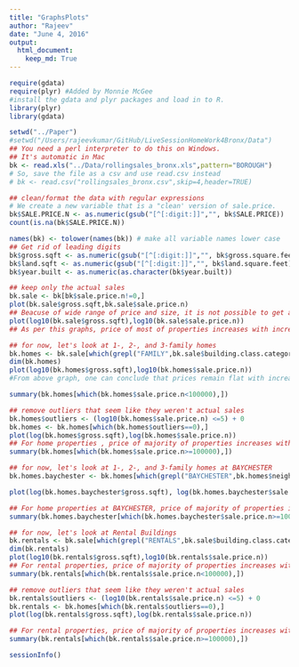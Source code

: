 ```yaml
---
title: "GraphsPlots"
author: "Rajeev"
date: "June 4, 2016"
output:
  html_document:
    keep_md: True
---
```


```r
require(gdata)
require(plyr) #Added by Monnie McGee
#install the gdata and plyr packages and load in to R.
library(plyr)
library(gdata)
```

```r
setwd("../Paper")
#setwd("/Users/rajeevkumar/GitHub/LiveSessionHomeWork4Bronx/Data")
## You need a perl interpreter to do this on Windows.
## It's automatic in Mac
bk <- read.xls("../Data/rollingsales_bronx.xls",pattern="BOROUGH")
# So, save the file as a csv and use read.csv instead
# bk <- read.csv("rollingsales_bronx.csv",skip=4,header=TRUE)
```




```r
## clean/format the data with regular expressions
# We create a new variable that is a "clean' version of sale.price.
bk$SALE.PRICE.N <- as.numeric(gsub("[^[:digit:]]","", bk$SALE.PRICE))
count(is.na(bk$SALE.PRICE.N))
```

```r
names(bk) <- tolower(names(bk)) # make all variable names lower case
## Get rid of leading digits
bk$gross.sqft <- as.numeric(gsub("[^[:digit:]]","", bk$gross.square.feet))
bk$land.sqft <- as.numeric(gsub("[^[:digit:]]","", bk$land.square.feet))
bk$year.built <- as.numeric(as.character(bk$year.built))
```

```r
## keep only the actual sales
bk.sale <- bk[bk$sale.price.n!=0,]
plot(bk.sale$gross.sqft,bk.sale$sale.price.n)
## Beacuse of wide range of price and size, it is not possible to get any trend or conclusion from above graph.
plot(log10(bk.sale$gross.sqft),log10(bk.sale$sale.price.n))
## As per this graphs, price of most of properties increases with increase in area.
```

```r
## for now, let's look at 1-, 2-, and 3-family homes
bk.homes <- bk.sale[which(grepl("FAMILY",bk.sale$building.class.category)),]
dim(bk.homes)
plot(log10(bk.homes$gross.sqft),log10(bk.homes$sale.price.n))
#From above graph, one can conclude that prices remain flat with increase in size. However, there are many sales which doesn't look like actual sales.

summary(bk.homes[which(bk.homes$sale.price.n<100000),])


```

```r
## remove outliers that seem like they weren't actual sales
bk.homes$outliers <- (log10(bk.homes$sale.price.n) <=5) + 0
bk.homes <- bk.homes[which(bk.homes$outliers==0),]
plot(log(bk.homes$gross.sqft),log(bk.homes$sale.price.n))
## For home properties , price of majority of properties increases with increase in their size. However, there are many properties, where prices either remain flat or decreased with increase in size.
summary(bk.homes[which(bk.homes$sale.price.n>=100000),])
```

```r
## for now, let's look at 1-, 2-, and 3-family homes at BAYCHESTER                                         
bk.homes.baychester <- bk.homes[which(grepl("BAYCHESTER",bk.homes$neighborhood)),]

plot(log(bk.homes.baychester$gross.sqft), log(bk.homes.baychester$sale.price.n))

## For home properties at BAYCHESTER, price of majority of properties increases with increase in their size. However, there are many properties, where prices either remain flat or decreased with increase in size.
summary(bk.homes.baychester[which(bk.homes.baychester$sale.price.n>=100000),])
```

```r
## for now, let's look at Rental Buildings
bk.rentals <- bk.sale[which(grepl("RENTALS",bk.sale$building.class.category)),]
dim(bk.rentals)
plot(log10(bk.rentals$gross.sqft),log10(bk.rentals$sale.price.n))
## For rental properties, price of majority of properties increases with increase in their size.However, there are many sales which doesn't look like actual sales.
summary(bk.rentals[which(bk.rentals$sale.price.n<100000),])

```

```r
## remove outliers that seem like they weren't actual sales
bk.rentals$outliers <- (log10(bk.rentals$sale.price.n) <=5) + 0
bk.rentals <- bk.homes[which(bk.rentals$outliers==0),]
plot(log(bk.rentals$gross.sqft),log(bk.rentals$sale.price.n))

## For rental properties, price of majority of properties increases with increase in their size. However, there are many properties, where prices either remain flat or decreased with increase in size.
summary(bk.rentals[which(bk.rentals$sale.price.n>=100000),])
```

```r
sessionInfo()
```

